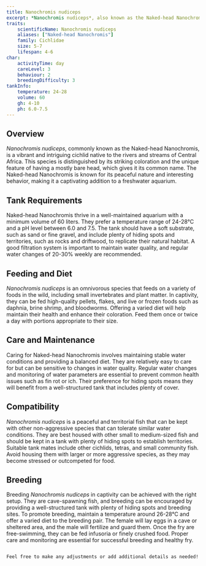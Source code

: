 ```yaml
---
title: Nanochromis nudiceps
excerpt: *Nanochromis nudiceps*, also known as the Naked-head Nanochromis, is a small and colorful cichlid from Central Africa, admired for its vibrant hues and unique behavior.
traits:
    scientificName: Nanochromis nudiceps
    aliases: ["Naked-head Nanochromis"]
    family: Cichlidae
    size: 5-7
    lifespan: 4-6
char:
    activityTime: day
    careLevel: 3
    behaviour: 2
    breedingDifficulty: 3
tankInfo:
    temperature: 24-28
    volume: 60
    gh: 4-10
    ph: 6.0-7.5
---
```


## Overview
*Nanochromis nudiceps*, commonly known as the Naked-head Nanochromis, is a vibrant and intriguing cichlid native to the rivers and streams of Central Africa. This species is distinguished by its striking coloration and the unique feature of having a mostly bare head, which gives it its common name. The Naked-head Nanochromis is known for its peaceful nature and interesting behavior, making it a captivating addition to a freshwater aquarium.

## Tank Requirements
Naked-head Nanochromis thrive in a well-maintained aquarium with a minimum volume of 60 liters. They prefer a temperature range of 24-28°C and a pH level between 6.0 and 7.5. The tank should have a soft substrate, such as sand or fine gravel, and include plenty of hiding spots and territories, such as rocks and driftwood, to replicate their natural habitat. A good filtration system is important to maintain water quality, and regular water changes of 20-30% weekly are recommended.

## Feeding and Diet
*Nanochromis nudiceps* is an omnivorous species that feeds on a variety of foods in the wild, including small invertebrates and plant matter. In captivity, they can be fed high-quality pellets, flakes, and live or frozen foods such as daphnia, brine shrimp, and bloodworms. Offering a varied diet will help maintain their health and enhance their coloration. Feed them once or twice a day with portions appropriate to their size.

## Care and Maintenance
Caring for Naked-head Nanochromis involves maintaining stable water conditions and providing a balanced diet. They are relatively easy to care for but can be sensitive to changes in water quality. Regular water changes and monitoring of water parameters are essential to prevent common health issues such as fin rot or ich. Their preference for hiding spots means they will benefit from a well-structured tank that includes plenty of cover.

## Compatibility
*Nanochromis nudiceps* is a peaceful and territorial fish that can be kept with other non-aggressive species that can tolerate similar water conditions. They are best housed with other small to medium-sized fish and should be kept in a tank with plenty of hiding spots to establish territories. Suitable tank mates include other cichlids, tetras, and small community fish. Avoid housing them with larger or more aggressive species, as they may become stressed or outcompeted for food.

## Breeding
Breeding *Nanochromis nudiceps* in captivity can be achieved with the right setup. They are cave-spawning fish, and breeding can be encouraged by providing a well-structured tank with plenty of hiding spots and breeding sites. To promote breeding, maintain a temperature around 26-28°C and offer a varied diet to the breeding pair. The female will lay eggs in a cave or sheltered area, and the male will fertilize and guard them. Once the fry are free-swimming, they can be fed infusoria or finely crushed food. Proper care and monitoring are essential for successful breeding and healthy fry.
```

Feel free to make any adjustments or add additional details as needed!